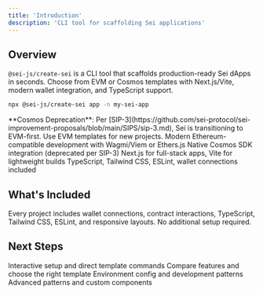 ```yaml
---
title: 'Introduction'
description: 'CLI tool for scaffolding Sei applications'
---
```


## Overview

`@sei-js/create-sei` is a CLI tool that scaffolds production-ready Sei dApps in seconds. Choose from EVM or Cosmos templates with Next.js/Vite, modern wallet integration, and TypeScript support.

```bash
npx @sei-js/create-sei app -n my-sei-app
```

<Warning>
**Cosmos Deprecation**: Per [SIP-3](https://github.com/sei-protocol/sei-improvement-proposals/blob/main/SIPS/sip-3.md), Sei is transitioning to EVM-first. Use EVM templates for new projects.
</Warning>

<CardGroup cols={2}>
  <Card title="EVM Templates" icon="ethereum">
    Modern Ethereum-compatible development with Wagmi/Viem or Ethers.js
  </Card>
  <Card title="Cosmos Templates" icon="atom">
    Native Cosmos SDK integration (deprecated per SIP-3)
  </Card>
  <Card title="Multiple Frameworks" icon="layer-group">
    Next.js for full-stack apps, Vite for lightweight builds
  </Card>
  <Card title="Production Ready" icon="rocket">
    TypeScript, Tailwind CSS, ESLint, wallet connections included
  </Card>
</CardGroup>

## What's Included

Every project includes wallet connections, contract interactions, TypeScript, Tailwind CSS, ESLint, and responsive layouts. No additional setup required.

## Next Steps

<CardGroup cols={2}>
  <Card title="CLI Usage" href="/create-sei/quick-start" icon="terminal">
    Interactive setup and direct template commands
  </Card>
  <Card title="Browse Templates" href="/create-sei/templates" icon="layer-group">
    Compare features and choose the right template
  </Card>
  <Card title="Project Setup" href="/create-sei/next-steps" icon="code">
    Environment config and development patterns
  </Card>
  <Card title="Customization" href="/create-sei/customization" icon="palette">
    Advanced patterns and custom components
  </Card>
</CardGroup>
